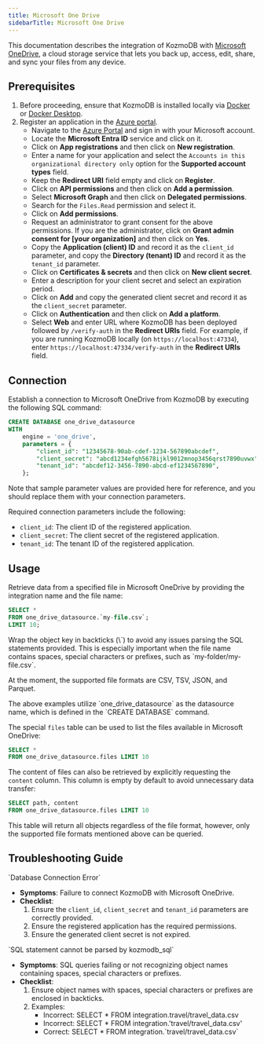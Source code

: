 ```yaml
---
title: Microsoft One Drive
sidebarTitle: Microsoft One Drive
---
```


This documentation describes the integration of KozmoDB with [Microsoft OneDrive](https://www.microsoft.com/en-us/microsoft-365/onedrive/online-cloud-storage), a cloud storage service that lets you back up, access, edit, share, and sync your files from any device.

## Prerequisites

1. Before proceeding, ensure that KozmoDB is installed locally via [Docker](/setup/self-hosted/docker) or [Docker Desktop](/setup/self-hosted/docker-desktop).
2. Register an application in the [Azure portal](https://portal.azure.com/).
    - Navigate to the [Azure Portal](https://portal.azure.com/#home) and sign in with your Microsoft account.
    - Locate the **Microsoft Entra ID** service and click on it.
    - Click on **App registrations** and then click on **New registration**.
    - Enter a name for your application and select the `Accounts in this organizational directory only` option for the **Supported account types** field.
    - Keep the **Redirect URI** field empty and click on **Register**.
    - Click on **API permissions** and then click on **Add a permission**.
    - Select **Microsoft Graph** and then click on **Delegated permissions**.
    - Search for the `Files.Read` permission and select it.
    - Click on **Add permissions**.
    - Request an administrator to grant consent for the above permissions. If you are the administrator, click on **Grant admin consent for [your organization]** and then click on **Yes**.
    - Copy the **Application (client) ID** and record it as the `client_id` parameter, and copy the **Directory (tenant) ID** and record it as the `tenant_id` parameter.
    - Click on **Certificates & secrets** and then click on **New client secret**.
    - Enter a description for your client secret and select an expiration period.
    - Click on **Add** and copy the generated client secret and record it as the `client_secret` parameter.
    - Click on **Authentication** and then click on **Add a platform**.
    - Select **Web** and enter URL where KozmoDB has been deployed followed by `/verify-auth` in the **Redirect URIs** field. For example, if you are running KozmoDB locally (on `https://localhost:47334`), enter `https://localhost:47334/verify-auth` in the **Redirect URIs** field.

## Connection

Establish a connection to Microsoft OneDrive from KozmoDB by executing the following SQL command:

```sql
CREATE DATABASE one_drive_datasource
WITH
    engine = 'one_drive',
    parameters = {
        "client_id": "12345678-90ab-cdef-1234-567890abcdef",
        "client_secret": "abcd1234efgh5678ijkl9012mnop3456qrst7890uvwx",
        "tenant_id": "abcdef12-3456-7890-abcd-ef1234567890",
    };
```

<Note>
Note that sample parameter values are provided here for reference, and you should replace them with your connection parameters.
</Note>

Required connection parameters include the following:

* `client_id`: The client ID of the registered application.
* `client_secret`: The client secret of the registered application.
* `tenant_id`: The tenant ID of the registered application.

## Usage

Retrieve data from a specified file in Microsoft OneDrive by providing the integration name and the file name:

```sql
SELECT *
FROM one_drive_datasource.`my-file.csv`;
LIMIT 10;
```

<Tip>
Wrap the object key in backticks (\`) to avoid any issues parsing the SQL statements provided. This is especially important when the file name contains spaces, special characters or prefixes, such as `my-folder/my-file.csv`.

At the moment, the supported file formats are CSV, TSV, JSON, and Parquet. 
</Tip>

<Note>
The above examples utilize `one_drive_datasource` as the datasource name, which is defined in the `CREATE DATABASE` command.
</Note>

The special `files` table can be used to list the files available in Microsoft OneDrive:

```sql
SELECT *
FROM one_drive_datasource.files LIMIT 10
```

The content of files can also be retrieved by explicitly requesting the `content` column. This column is empty by default to avoid unnecessary data transfer:

```sql
SELECT path, content
FROM one_drive_datasource.files LIMIT 10
```

<Tip>
This table will return all objects regardless of the file format, however, only the supported file formats mentioned above can be queried.
</Tip>

## Troubleshooting Guide

<Warning>
`Database Connection Error`

* **Symptoms**: Failure to connect KozmoDB with Microsoft OneDrive.
* **Checklist**:
    1. Ensure the `client_id`, `client_secret` and `tenant_id` parameters are correctly provided.
    2. Ensure the registered application has the required permissions.
    3. Ensure the generated client secret is not expired.
</Warning>

<Warning>
`SQL statement cannot be parsed by kozmodb_sql`

* **Symptoms**: SQL queries failing or not recognizing object names containing spaces, special characters or prefixes.
* **Checklist**:
    1. Ensure object names with spaces, special characters or prefixes are enclosed in backticks.
    2. Examples:
        * Incorrect: SELECT * FROM integration.travel/travel_data.csv
        * Incorrect: SELECT * FROM integration.'travel/travel_data.csv'
        * Correct: SELECT * FROM integration.\`travel/travel_data.csv\`
</Warning>